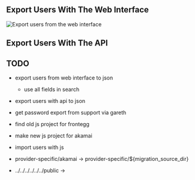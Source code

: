 ## Export Users With The Web Interface

![Export users from the web interface](../../../../../../public/img/docs/lifecycle/migrate-users/provider-specific/akamai/export.webp)

## Export Users With The API

## TODO
- export users from web interface to json
  - use all fields in search
- export users with api to json
- get password export from support via gareth
- find old js project for frontegg
- make new js project for akamai
- import users with js


- provider-specific/akamai -> provider-specific/${migration_source_dir}
- ../../../../../../public ->